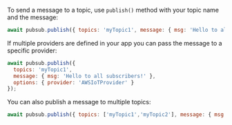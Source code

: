To send a message to a topic, use `publish()` method with your topic name and the message:
```javascript
await pubsub.publish({ topics: 'myTopic1', message: { msg: 'Hello to all subscribers!' } });
```

If multiple providers are defined in your app you can pass the message to a specific provider:
```javascript
await pubsub.publish({ 
  topics: 'myTopic1',
  message: { msg: 'Hello to all subscribers!' },
  options: { provider: 'AWSIoTProvider' }
});
```

You can also publish a message to multiple topics:
```javascript
await pubsub.publish({ topics: ['myTopic1','myTopic2'], message: { msg: 'Hello to all subscribers!' } });
```
